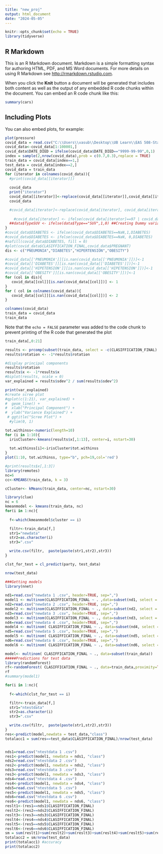 ```yaml
---
title: "new_proj"
output: html_document
date: "2024-05-05"
---
```


```r
knitr::opts_chunk$set(echo = TRUE)
library(tidyverse)
```

## R Markdown

This is an R Markdown document. Markdown is a simple formatting syntax for authoring HTML, PDF, and MS Word documents. For more details on using R Markdown see <http://rmarkdown.rstudio.com>.

When you click the **Knit** button a document will be generated that includes both content as well as the output of any embedded R code chunks within the document. You can embed an R code chunk like this:

```r
summary(cars)
```

## Including Plots

You can also embed plots, for example:

```r
plot(pressure)
covid_data = read.csv("C:\\Users\\vasub\\Desktop\\UB Learn\\EAS 508-Statistical Learning and Data Mining-1\\Group_project\\Covid Data_original.csv", header=TRUE, sep=",")
covid_data<-covid_data[1:100001,]
covid_data$DATE_DIED = ifelse(covid_data$DATE_DIED=="9999-99-99",0,1)
index = sample(2,nrow(covid_data),prob = c(0.7,0.3),replace = TRUE)
train_data = covid_data[index==1,]
test_data = covid_data[index==2,]
covid_data = train_data
for (iterator in colnames(covid_data)){
  #print(covid_data[[iterator]])
  
  covid_data
  print("iterator")
  covid_data[[iterator]]<-replace(covid_data[[iterator]],covid_data[[iterator]]==97 | covid_data[[iterator]]==98 | covid_data[[iterator]]==99 ,NaN)
  covid_data

  #covid_data[iterator]<-replace(covid_data[iterator], covid_data[iterator]==97, NaN) 
  
    #covid_data[iterator] <- ifelse(covid_data[iterator]==97 | covid_data[iterator]==98,NaN, covid_data[iterator])
  ##data$TypeSUV <- ifelse(data$Type=="SUV",1,0) ##Creating Dummy variables
}
#covid_data$DIABETES <- ifelse(covid_data$DIABETES==NaN,1,DIABETES)
#covid_data$DIABETES <- ifelse(covid_data$DIABETES==NaN, 0,DIABETES)
#nafill(covid_data$DIABETES, fill = 0)
#plot(covid_data$CLASIFFICATION_FINAL,covid_data$PREGNANT)
dis <- c("PNEUMONIA","DIABETES","HIPERTENSION","OBESITY")

#covid_data[['PNEUMONIA']][is.nan(covid_data[['PNEUMONIA']])]<-1  
#covid_data[['DIABETES']][is.nan(covid_data[['DIABETES']])]<-1 
#covid_data[['HIPETENSION']][is.nan(covid_data[['HIPETENSION']])]<-1 
#covid_data[['OBESITY']][is.nan(covid_data[['OBESITY']])]<-1 
for (col in dis){
   covid_data[[col]][is.nan(covid_data[[col]])] <- 1
}
for ( col in colnames(covid_data)){
   covid_data[[col]][is.nan(covid_data[[col]])] <- 2
}

colnames(covid_data)
train_data = covid_data
train_data

```


Note that the `echo = FALSE` parameter was added to the code chunk to prevent printing of the R code that generated the plot
```r
train_data[,0:21]
```

```r

results <- prcomp(subset(train_data, select = -c(CLASIFFICATION_FINAL) ), scale = TRUE)
results$rotation <- -1*results$rotation

#display principal components
results$rotation
results$x <- -1*results$x
#biplot(results, scale = 0)
var_explained = results$sdev^2 / sum(results$sdev^2)
```

```r


print(var_explained)
#create scree plot
#qplot(c(1:21), var_explained) + 
#  geom_line() + 
#  xlab("Principal Component") + 
#  ylab("Variance Explained") +
 # ggtitle("Scree Plot") +
  #ylim(0, 1)

```


```r

tot.withinss<-numeric(length=10)
for (i in 1:10){
  irisCluster<-kmeans(results$x[,1:13], center=i, nstart=30)
  
  tot.withinss[i]<-irisCluster$tot.withinss
}
plot(1:10, tot.withinss, type="b", pch=19,col='red')
```
```r
#print(results$x[,1:3])
library(remotes)
nc=6
cc<-KMEANS(train_data, k = 3)

cCluster<- kMeans(train_data, center=nc, nstart=30)
```

```r
library(clue)
nc = 6
kmeanmodel <- kmeans(train_data, nc)
for(i in 1:nc){
  
  f<-which(kmeanmodel$cluster == i)

  filtr<-train_data[f,]
  str1="newdata"
  str2=as.character(i)
  str3=".csv"

  write.csv(filtr,  paste(paste(str1,str2),str3))
}

clst_for_test = cl_predict(party, test_data)

nrow(test_data)


```

```r
###Getting models
library(nnet)
 
nd1=read.csv("newdata 1 .csv", header=TRUE, sep=",")
model1 <- multinom(CLASIFFICATION_FINAL ~ . ,data=subset(nd1, select = -c(X) ))
nd2=read.csv("newdata 2 .csv", header=TRUE, sep=",")
model2 <- multinom(CLASIFFICATION_FINAL ~ ., data=subset(nd2, select = -c(X) ))
nd3=read.csv("newdata 3 .csv", header=TRUE, sep=",")
model3 <- multinom(CLASIFFICATION_FINAL ~ ., data=subset(nd3, select = -c(X) ))
nd4=read.csv("newdata 4 .csv", header=TRUE, sep=",")
model4 <- multinom( CLASIFFICATION_FINAL ~ ., data=subset(nd4, select = -c(X) ))
nd5=read.csv("newdata 5 .csv", header=TRUE, sep=",")
model5 <- multinom( CLASIFFICATION_FINAL ~ ., data=subset(nd5, select = -c(X) ))
nd6=read.csv("newdata 6 .csv", header=TRUE, sep=",")
model6 <- multinom( CLASIFFICATION_FINAL ~ ., data=subset(nd6, select = -c(X) ))

model<- multinom( CLASIFFICATION_FINAL ~ ., data=subset(train_data))
#####Predictions for test data
library(randomForest)
rf<-randomForest( CLASIFFICATION_FINAL ~ ., data=train_data,proximity=TRUE)
rf
#summary(model1)
```




```r

for(i in 1:nc){
  
  f<-which(clst_for_test == i)

  filtr<-train_data[f,]
  str1="ntestdata"
  str2=as.character(i)
  str3=".csv"

  write.csv(filtr,  paste(paste(str1,str2),str3))
}
res<-predict(model,newdata = test_data,"class")
totalacc1 = sum(res==test_data$CLASIFFICATION_FINAL)/nrow(test_data)


nds1=read.csv("ntestdata 1 .csv")
res1<-predict(model1, newdata = nds1, "class")
nds2=read.csv("ntestdata 2 .csv")
res2<-predict(model1, newdata = nds2, "class")
nds3=read.csv("ntestdata 3 .csv")
res3<-predict(model1, newdata = nds3, "class")
nds4=read.csv("ntestdata 4 .csv")
res4<-predict(model1, newdata = nds4, "class")
nds5=read.csv("ntestdata 5 .csv")
res5<-predict(model1, newdata = nds5, "class")
nds6=read.csv("ntestdata 6 .csv")
res6<-predict(model1, newdata = nds6, "class")
reslt1<-(res1==nds1$CLASIFFICATION_FINAL)
reslt2<-(res2==nds2$CLASIFFICATION_FINAL)
reslt3<-(res3==nds3$CLASIFFICATION_FINAL)
reslt4<-(res4==nds4$CLASIFFICATION_FINAL)
reslt5<-(res5==nds5$CLASIFFICATION_FINAL)
reslt6<-(res6==nds6$CLASIFFICATION_FINAL)
sm = sum(reslt1)+sum(reslt2)+sum(reslt3)+sum(reslt4)+sum(reslt5)+sum(reslt6)
totalacc2 = sm/nrow(test_data)
print(totalacc1) #accuracy
print(totalacc2)



```